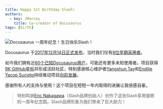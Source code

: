 ```yaml
---
title: Happy 1st Birthday Slash!
authors:
  - key: JMarcey
    title: Co-creator of Docusaurus
tags: [birth]
---
```


![Docusaurus 一周年纪念！生日快乐Slash！](/img/docusaurus-slash-first-birthday.svg)

Docusaurus 于[2017年12月14日正式发布](https://v1.docusaurus.io/blog/2017/12/14/introducing-docusaurus)，当时我们仅有[8位早期采用者](https://v1.docusaurus.io/blog/2017/12/14/introducing-docusaurus#acknowledgements)。

<!--truncate-->

如今我们拥有近[60个已知Docusaurus用户](https://v1.docusaurus.io/en/users)，可能还有更多未知使用者。项目获得[9K GitHub星标](https://github.com/facebook/docusaurus)并形成活跃社区，特别感谢核心维护者[Yangshun Tay](https://x.com/yangshunz)和[Endilie Yacop Sucipto](https://x.com/endiliey)持续推动项目[向前发展](https://docusaurus.io/blog/2018/09/11/Towards-Docusaurus-2)。

感谢所有人的支持与使用！这个项目在短短一年内取得的进展让我倍感自豪。

> 特别鸣谢[Eric Nakagawa](https://x.com/ericnakagawa)（Slash品牌创始人）创作了这张Slash享用蛋糕的一周年纪念图。Slash品牌形象为我们带来了巨大助力！